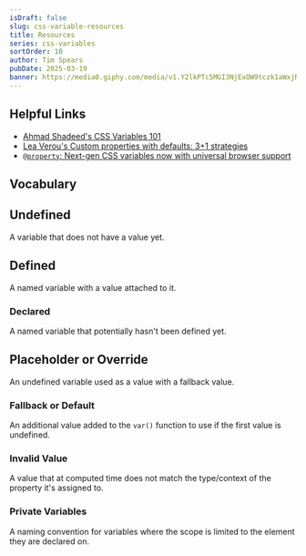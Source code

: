 ```yaml
---
isDraft: false
slug: css-variable-resources
title: Resources
series: css-variables
sortOrder: 10
author: Tim Spears
pubDate: 2025-03-19
banner: https://media0.giphy.com/media/v1.Y2lkPTc5MGI3NjExOW9tczk1aWxjN21vcDZuNTA5d3k2Y2g2N3ZlZGQzc3plMW12NHE3NCZlcD12MV9pbnRlcm5hbF9naWZfYnlfaWQmY3Q9Zw/XjDZoIXRpaJjZY6VFI/giphy.gif
---
```


## Helpful Links

- [Ahmad Shadeed's CSS Variables 101](https://ishadeed.com/article/css-vars-101/)
- [Lea Verou's Custom properties with defaults: 3+1 strategies](https://lea.verou.me/blog/2021/10/custom-properties-with-defaults/)
- [`@property`: Next-gen CSS variables now with universal browser support ](https://web.dev/blog/at-property-baseline)


## Vocabulary

## **Undefined**
A variable that does not have a value yet.

## **Defined**
A named variable with a value attached to it.

### **Declared**
A named variable that potentially hasn't been defined yet.

## **Placeholder or Override**
An undefined variable used as a value with a fallback value.

### **Fallback or Default**
An additional value added to the `var()` function to use if the first value is undefined.

### **Invalid Value**
A value that at computed time does not match the type/context of the property it's assigned to.

### **Private Variables**
A naming convention for variables where the scope is limited to the element they are declared on.
